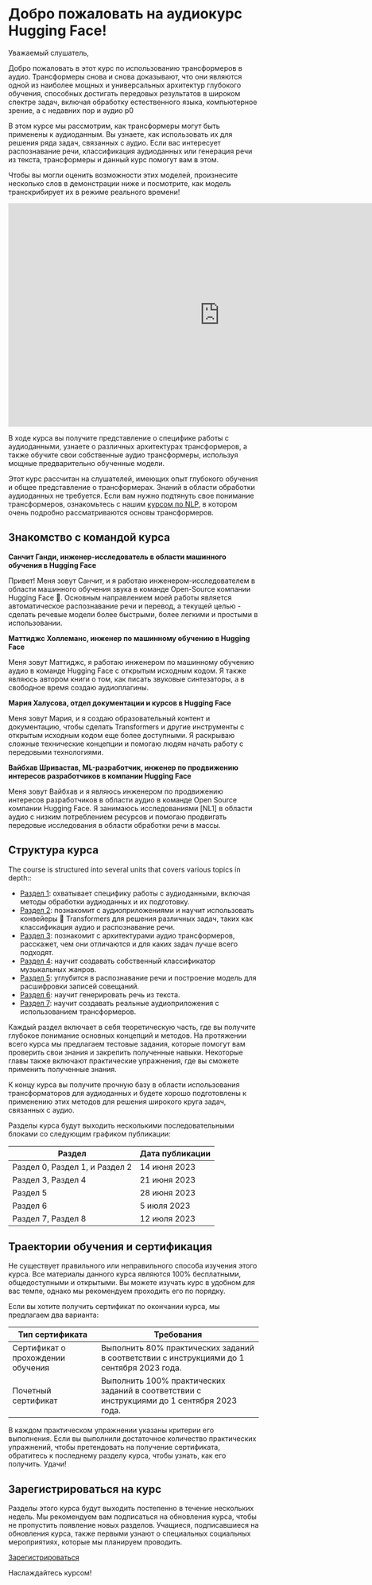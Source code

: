# Добро пожаловать на аудиокурс Hugging Face!

Уважаемый слушатель,

Добро пожаловать в этот курс по использованию трансформеров в аудио. Трансформеры снова и снова доказывают, что они являются одной из
наиболее мощных и универсальных архитектур глубокого обучения, способных достигать передовых результатов в широком спектре
задач, включая обработку естественного языка, компьютерное зрение, а с недавних пор и аудио p0

В этом курсе мы рассмотрим, как трансформеры могут быть применены к аудиоданным. Вы узнаете, как использовать их для решения
ряда задач, связанных с аудио. Если вас интересует распознавание речи, классификация аудиоданных или генерация речи
из текста, трансформеры и данный курс помогут вам в этом.

Чтобы вы могли оценить возможности этих моделей, произнесите несколько слов в демонстрации ниже и посмотрите, как модель транскрибирует их в режиме реального времени!

<iframe
	src="https://openai-whisper.hf.space"
	frameborder="0"
	width="850"
	height="450">
</iframe>

В ходе курса вы получите представление о специфике работы с аудиоданными, узнаете о различных 
архитектурах трансформеров, а также обучите свои собственные аудио трансформеры, используя мощные предварительно обученные модели.

Этот курс рассчитан на слушателей, имеющих опыт глубокого обучения и общее представление о трансформерах.
Знаний в области обработки аудиоданных не требуется. Если вам нужно подтянуть свое понимание трансформеров, ознакомьтесь с
нашим [курсом по NLP](https://huggingface.co/course/chapter1/1), в котором очень подробно рассматриваются основы трансформеров.

## Знакомство с командой курса

**Санчит Ганди, инженер-исследователь в области машинного обучения в Hugging Face**

Привет! Меня зовут Санчит, и я работаю инженером-исследователем в области машинного обучения звука в команде Open-Source компании Hugging Face 🤗.
Основным направлением моей работы является автоматическое распознавание речи и перевод, а текущей целью - сделать речевые модели более быстрыми,
более легкими и простыми в использовании.

**Маттиджс Холлеманс, инженер по машинному обучению в Hugging Face**

Меня зовут Маттиджс, я работаю инженером по машинному обучению аудио в команде Hugging Face с открытым исходным кодом. Я также являюсь автором
книги о том, как писать звуковые синтезаторы, а в свободное время создаю аудиоплагины.

**Мария Халусова, отдел документации и курсов в Hugging Face**

Меня зовут Мария, и я создаю образовательный контент и документацию, чтобы сделать Transformers и другие инструменты с открытым исходным кодом еще более
доступными. Я раскрываю сложные технические концепции и помогаю людям начать работу с передовыми технологиями.

**Вайбхав Шривастав, ML-разработчик, инженер по продвижению интересов разработчиков в компании Hugging Face**

Меня зовут Вайбхав и я являюсь инженером по продвижению интересов разработчиков в области аудио в команде Open Source компании Hugging Face. Я занимаюсь исследованиями [NL1]
в области аудио с низким потреблением ресурсов и помогаю продвигать передовые исследования в области обработки речи в массы.

## Структура курса

The course is structured into several units that covers various topics in depth::

* [Раздел 1](https://huggingface.co/learn/audio-course/chapter1): охватывает специфику работы с аудиоданными, включая методы обработки аудиоданных и их подготовку.
* [Раздел 2](https://huggingface.co/learn/audio-course/chapter2): познакомит с аудиоприложениями и научит использовать конвейеры 🤗 Transformers для решения различных задач, таких как 
классификация аудио и распознавание речи.
* [Раздел 3](https://huggingface.co/learn/audio-course/chapter3): познакомит с архитектурами аудио трансформеров, расскажет, чем они отличаются и для каких задач лучше всего подходят.
* [Раздел 4](https://huggingface.co/learn/audio-course/chapter4): научит создавать собственный классификатор музыкальных жанров.
* [Раздел 5](https://huggingface.co/learn/audio-course/chapter5): углубится в распознавание речи и построение модель для расшифровки записей совещаний.
* [Раздел 6](https://huggingface.co/learn/audio-course/chapter6): научит генерировать речь из текста.
* [Раздел 7](https://huggingface.co/learn/audio-course/chapter7): научит создавать реальные аудиоприложения с использованием трансформеров.

Каждый раздел включает в себя теоретическую часть, где вы получите глубокое понимание основных концепций и методов.
На протяжении всего курса мы предлагаем тестовые задания, которые помогут вам проверить свои знания и закрепить полученные навыки.
Некоторые главы также включают практические упражнения, где вы сможете применить полученные знания.

К концу курса вы получите прочную базу в области использования трансформаторов для аудиоданных и будете 
хорошо подготовлены к применению этих методов для решения широкого круга задач, связанных с аудио.

Разделы курса будут выходить несколькими последовательными блоками со следующим графиком публикации:

| Раздел   | Дата публикации |
|---|-----------------|
| Раздел  0, Раздел 1, и Раздел 2  | 14 июня 2023   |
| Раздел  3, Раздел  4  | 21 июня 2023   |
| Раздел  5  | 28 июня 2023   |
| Раздел  6  | 5 июля 2023   |
| Раздел  7, Раздел  8  | 12 июля 2023   |

## Траектории обучения и сертификация

Не существует правильного или неправильного способа изучения этого курса. Все материалы данного курса являются 100% бесплатными, общедоступными и открытыми.
Вы можете изучать курс в удобном для вас темпе, однако мы рекомендуем проходить его по порядку.

Если вы хотите получить сертификат по окончании курса, мы предлагаем два варианта:

| Тип сертификата   | Требования                                                                                   |
|---|------------------------------------------------------------------------------------------------|
| Сертификат о прохождении обучения  | Выполнить 80% практических заданий в соответствии с инструкциями до 1 сентября 2023 года.    |
| Почетный сертификат  | Выполнить 100% практических заданий в соответствии с инструкциями до 1 сентября 2023 года. |

В каждом практическом упражнении указаны критерии его выполнения. Если вы выполнили достаточное количество практических упражнений, чтобы претендовать 
на получение сертификата, обратитесь к последнему разделу курса, чтобы узнать, как его получить. Удачи!

## Зарегистрироваться на курс

Разделы этого курса будут выходить постепенно в течение нескольких недель. Мы рекомендуем вам подписаться на обновления курса,
чтобы не пропустить появление новых разделов. Учащиеся, подписавшиеся на обновления курса,
также первыми узнают о специальных социальных мероприятиях, которые мы планируем проводить.

[Зарегистрироваться](http://eepurl.com/insvcI)

Наслаждайтесь курсом!
